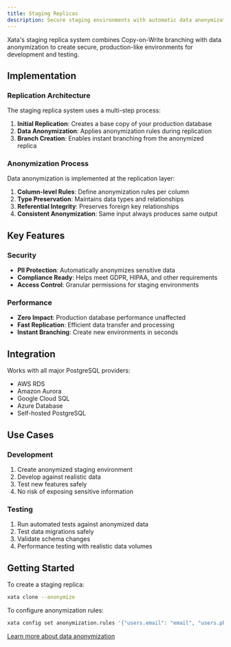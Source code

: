```yaml
---
title: Staging Replicas
description: Secure staging environments with automatic data anonymization and Copy-on-Write branching
---
```


Xata's staging replica system combines Copy-on-Write branching with data anonymization to create secure, production-like environments for development and testing.

## Implementation

### Replication Architecture

The staging replica system uses a multi-step process:

1. **Initial Replication**: Creates a base copy of your production database
2. **Data Anonymization**: Applies anonymization rules during replication
3. **Branch Creation**: Enables instant branching from the anonymized replica

### Anonymization Process

Data anonymization is implemented at the replication layer:

1. **Column-level Rules**: Define anonymization rules per column
2. **Type Preservation**: Maintains data types and relationships
3. **Referential Integrity**: Preserves foreign key relationships
4. **Consistent Anonymization**: Same input always produces same output

## Key Features

### Security

- **PII Protection**: Automatically anonymizes sensitive data
- **Compliance Ready**: Helps meet GDPR, HIPAA, and other requirements
- **Access Control**: Granular permissions for staging environments

### Performance

- **Zero Impact**: Production database performance unaffected
- **Fast Replication**: Efficient data transfer and processing
- **Instant Branching**: Create new environments in seconds

## Integration

Works with all major PostgreSQL providers:
- AWS RDS
- Amazon Aurora
- Google Cloud SQL
- Azure Database
- Self-hosted PostgreSQL

## Use Cases

### Development

1. Create anonymized staging environment
2. Develop against realistic data
3. Test new features safely
4. No risk of exposing sensitive information

### Testing

1. Run automated tests against anonymized data
2. Test data migrations safely
3. Validate schema changes
4. Performance testing with realistic data volumes

## Getting Started

To create a staging replica:

```bash
xata clone --anonymize
```

To configure anonymization rules:

```bash
xata config set anonymization.rules '{"users.email": "email", "users.phone": "phone"}'
```

[Learn more about data anonymization](/core-concepts/anonymization) 